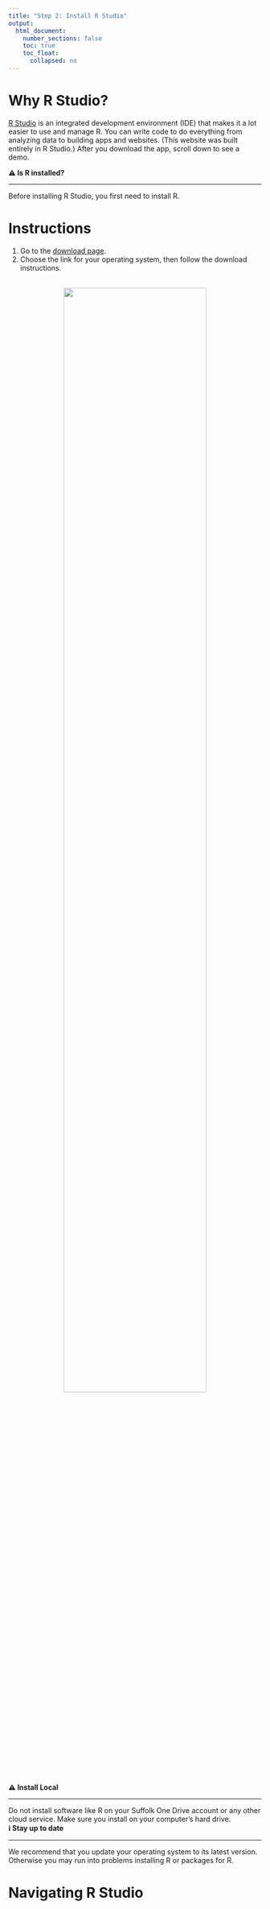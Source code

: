```yaml
---
title: "Step 2: Install R Studio"
output:
  html_document:
    number_sections: false
    toc: true
    toc_float: 
      collapsed: no
---
```


# Why R Studio? 

[R Studio](https://www.rstudio.com/) is an integrated development environment (IDE) that makes it a lot easier to use and manage R. You can write code to do everything from analyzing data to building apps and websites. (This website was built entirely in R Studio.) After you download the app, scroll down to see a demo. 

<div class="alert alert-danger" role="alert">
  <strong>⚠️ Is R installed?</strong>
  <hr>
  Before installing R Studio, you first need to install R.  
</div>

# Instructions

1. Go to the [download page](https://www.rstudio.com/products/rstudio/download/#download).
2. Choose the link for your operating system, then follow the download instructions. 

<br>
<center>
![](r-studio-donwload.png){width=75%}
</center>
<br>


<div class="alert alert-danger" role="alert">
  <strong>⚠️ Install Local</strong>
  <hr>
  Do not install software like R on your Suffolk One Drive account or any other cloud service. Make sure you install on your computer's hard drive. 
</div>

<div class="alert alert-info" role="alert">
  <strong> ℹ️ Stay up to date</strong>
  <hr>
  We recommend that you update your operating system to its latest version. Otherwise you may run into problems installing R or packages for R. 
</div>


# Navigating R Studio